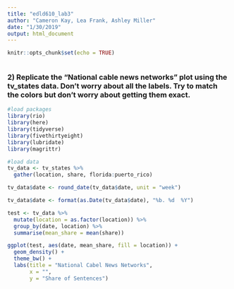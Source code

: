 ```yaml
---
title: "edld610_lab3"
author: "Cameron Kay, Lea Frank, Ashley Miller"
date: "1/30/2019"
output: html_document
---
```


```r
knitr::opts_chunk$set(echo = TRUE)
```

```r

```

### 2) Replicate the “National cable news networks” plot using the tv_states data. Don’t worry about all the labels. Try to match the colors but don’t worry about getting them exact.

```r

#load packages
library(rio)
library(here)
library(tidyverse)
library(fivethirtyeight)
library(lubridate)
library(magrittr)

#load data
tv_data <- tv_states %>%
  gather(location, share, florida:puerto_rico) 

tv_data$date <- round_date(tv_data$date, unit = "week")

tv_data$date <- format(as.Date(tv_data$date), "%b. %d  %Y")

test <- tv_data %>% 
  mutate(location = as.factor(location)) %>%
  group_by(date, location) %>%
  summarise(mean_share = mean(share))

ggplot(test, aes(date, mean_share, fill = location)) +
  geom_density() +
  theme_bw() +
  labs(title = "National Cabel News Networks",
       x = "", 
       y = "Share of Sentences")

```

```r

```